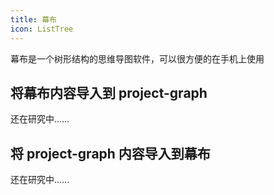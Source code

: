 ```yaml
---
title: 幕布
icon: ListTree
---
```


幕布是一个树形结构的思维导图软件，可以很方便的在手机上使用

## 将幕布内容导入到 project-graph

还在研究中……

## 将 project-graph 内容导入到幕布

还在研究中……